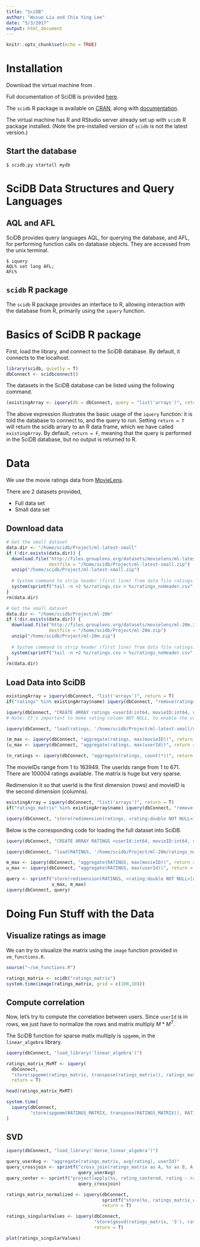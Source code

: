 ```yaml
---
title: "SciDB"
author: "Wusuo Liu and Chia Ying Lee"
date: "5/3/2017"
output: html_document
---
```


```r
knitr::opts_chunk$set(echo = TRUE)
```

# Installation

Download the virtual machine from <insert Google Docs URL>.

Full documentation of SciDB is provided [here](https://paradigm4.atlassian.net/wiki/display/ESD/SciDB+Documentation).

The `scidb` R package is available on [CRAN](https://cran.r-project.org/package=scidb), along with [documentation](https://cran.r-project.org/web/packages/scidb/vignettes/scidb.pdf).

The virtual machine has R and RStudio server already set up with `scidb` R package installed. (Note the pre-installed version of `scidb` is not the latest version.)


## Start the database

```
$ scidb.py startall mydb
```

# SciDB Data Structures and Query Languages

## AQL and AFL

SciDB provides query languages AQL, for querying the database, and AFL, for performing function calls on database objects. They are accessed from the unix terminal.

```
$ iquery
AQL% set lang AFL;
AFL%
```
## `scidb` R package

The `scidb` R package provides an interface to R, allowing interaction with the database from R, primarily using the `iquery` function.

# Basics of SciDB R package

First, load the library, and connect to the SciDB database. By default, it connects to the localhost.
```r
library(scidb, quietly = T)
dbConnect <- scidbconnect()
```

The datasets in the SciDB database can be listed using the following command.

```r
(existingArray <- iquery(db = dbConnect, query = "list('arrays')", return = T))
```

The above expression illustrates the basic usage of the `iquery` function: it is told the database to connect to, and the query to run. Setting `return = T` will return the scidb arrary to an R data frame, which we have called `existingArray`. By default, `return = F`, meaning that the query is performed in the SciDB database, but no output is returned to R.

# Data

We use the movie ratings data from [MovieLens](https://grouplens.org/datasets/movielens/).

There are 2 datasets provided, 

- Full data set
- Small data set


## Download data

```r
# Get the small dataset
data.dir <- "/home/scidb/Project/ml-latest-small"
if (!dir.exists(data.dir)) {
  download.file("http://files.grouplens.org/datasets/movielens/ml-latest-small.zip", 
                destfile = "/home/scidb/Project/ml-latest-small.zip")
  unzip("/home/scidb/Project/ml-latest-small.zip")
  
  # System command to strip header (first line) from data file ratings.csv
  system(sprintf("tail -n +2 %s/ratings.csv > %s/ratings_noHeader.csv", data.dir, data.dir))
}
rm(data.dir)

# Get the small dataset
data.dir <- "/home/scidb/Project/ml-20m"
if (!dir.exists(data.dir)) {
  download.file("http://files.grouplens.org/datasets/movielens/ml-20m.zip", 
                destfile = "/home/scidb/Project/ml-20m.zip")
  unzip("/home/scidb/Project/ml-20m.zip")
  
  # System command to strip header (first line) from data file ratings.csv
  system(sprintf("tail -n +2 %s/ratings.csv > %s/ratings_noHeader.csv", data.dir, data.dir))
}
rm(data.dir)
```



## Load Data into SciDB

```r
existingArray = iquery(dbConnect, "list('arrays')", return = T)
if("ratings" %in% existingArray$name) iquery(dbConnect, "remove(ratings)")

iquery(dbConnect, "CREATE ARRAY ratings <userId:int64, movieID:int64, rating:double NOT NULL, timestamp:int64> [i=0:?,1000000,0]")
# Note: It's important to make rating column NOT NULL, to enable the use of spgemm later on.

iquery(dbConnect, "load(ratings, '/home/scidb/Project/ml-latest-small/ratings_noHeader.csv', -2, 'csv')")
```


```r
(m_max <- iquery(dbConnect, "aggregate(ratings, max(movieID))", return = T))
(u_max <- iquery(dbConnect, "aggregate(ratings, max(userId))", return = T))

(n_ratings <- iquery(dbConnect, "aggregate(ratings, count(*))", return = T))
```

The movieIDs range from 1 to 163949. The userIds range from 1 to 671. There are 100004 ratings available. The matrix is huge but very sparse.

Redimension it so that userId is the first dimension (rows) and movieID is the second dimension (columns).

```r
existingArray = iquery(dbConnect, "list('arrays')", return = T)
if("ratings_matrix" %in% existingArray$name) iquery(dbConnect, "remove(ratings_matrix)")

iquery(dbConnect, "store(redimension(ratings, <rating:double NOT NULL>[userId=0:671,?,0,movieID=0:163949,?,0]), ratings_matrix)")
```

Below is the corresponding code for loading the full dataset into SciDB.

```r
iquery(dbConnect, "CREATE ARRAY RATINGS <userId:int64, movieID:int64, rating:double NOT NULL, timestamp:int64> [i=0:?,1000000,0]")

iquery(dbConnect, "load(RATINGS, '/home/scidb/Project/ml-20m/ratings_noHeader.csv', -2, 'csv')")

m_max <- iquery(dbConnect, "aggregate(RATINGS, max(movieID))", return = T)$movieID_max
u_max <- iquery(dbConnect, "aggregate(RATINGS, max(userId))", return = T)$userId_max

query <- sprintf("store(redimension(RATINGS, <rating:double NOT NULL>[userId=0:%d,?,0,movieID=0:%d,?,0]), RATINGS_MATRIX)",
                 u_max, m_max)
iquery(dbConnect, query)
```

# Doing Fun Stuff with the Data

## Visualize ratings as image

We can try to visualize the matrix using the `image` function provided in `vm_functions.R`.

```r
source("~/vm_functions.R")

ratings_matrix <- scidb("ratings_matrix")
system.time(image(ratings_matrix, grid = c(100,10)))
```

## Compute correlation
Now, let's try to compute the correlation between users. Since `userId` is in rows, we just have to normalize the rows and matrix multiply $M * M^T$.

The SciDB function for sparse matix multiply is `spgemm`, in the `linear_algebra` library.

```r
iquery(dbConnect, "load_library('linear_algebra')")
```


```r
ratings_matrix_MxMT <- iquery(
  dbConnect, 
  "store(spgemm(ratings_matrix, transpose(ratings_matrix)), ratings_matrix_MxMT)", 
  return = T)

head(ratings_matrix_MxMT)
```


```r
system.time(
  iquery(dbConnect, 
         "store(spgemm(RATINGS_MATRIX, transpose(RATINGS_MATRIX)), RATINGS_MATRIX_MxMT)")
)
```


## SVD

```r
iquery(dbConnect, "load_library('dense_linear_algebra')")
```

```r
query_userAvg <- "aggregate(ratings_matrix, avg(rating), userId)"
query_crossjoin <- sprintf("cross_join(ratings_matrix as A, %s as B, A.userId, B.userId)",
                           query_userAvg)
query_center <- sprintf("project(apply(%s, rating_centered, rating - rating_avg), rating_centered)",
                           query_crossjoin)

ratings_matrix_normalized <- iquery(dbConnect, 
                                    sprintf("store(%s, ratings_matrix_centered)", query_center),
                                    return = T)
```


```r
ratings_singularValues <- iquery(dbConnect, 
                                 "store(gesvd(ratings_matrix, 'S'), ratings_singularValues)", 
                                 return = T)
```



```r
plot(ratings_singularValues)
```